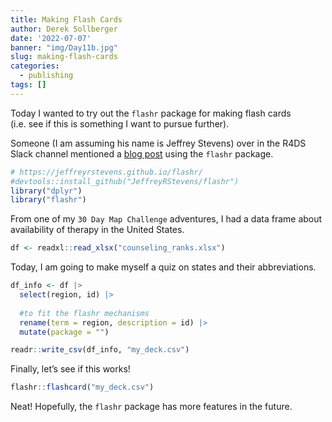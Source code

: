```yaml
---
title: Making Flash Cards
author: Derek Sollberger
date: '2022-07-07'
banner: "img/Day11b.jpg"
slug: making-flash-cards
categories:
  - publishing
tags: []
---
```


Today I wanted to try out the `flashr` package for making flash cards (i.e. see if this is something I want to pursue further).

Someone (I am assuming his name is Jeffrey Stevens) over in the R4DS Slack channel mentioned a [blog post](https://jeffreyrstevens.github.io/flashr/) using the `flashr` package.


```r
# https://jeffreyrstevens.github.io/flashr/
#devtools::install_github("JeffreyRStevens/flashr")
library("dplyr")
library("flashr")
```

From one of my `30 Day Map Challenge` adventures, I had a data frame about availability of therapy in the United States.  

```r
df <- readxl::read_xlsx("counseling_ranks.xlsx")
```

Today, I am going to make myself a quiz on states and their abbreviations.

```r
df_info <- df |>
  select(region, id) |>
  
  #to fit the flashr mechanisms
  rename(term = region, description = id) |>
  mutate(package = "")
```

```r
readr::write_csv(df_info, "my_deck.csv")
```

Finally, let's see if this works!

```r
flashr::flashcard("my_deck.csv")
```

Neat!  Hopefully, the `flashr` package has more features in the future.
